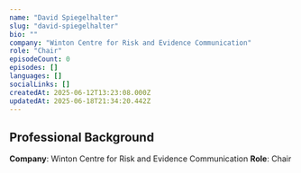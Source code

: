```yaml
---
name: "David Spiegelhalter"
slug: "david-spiegelhalter"
bio: ""
company: "Winton Centre for Risk and Evidence Communication"
role: "Chair"
episodeCount: 0
episodes: []
languages: []
socialLinks: []
createdAt: 2025-06-12T13:23:08.000Z
updatedAt: 2025-06-18T21:34:20.442Z
---
```


## Professional Background

**Company**: Winton Centre for Risk and Evidence Communication
**Role**: Chair
